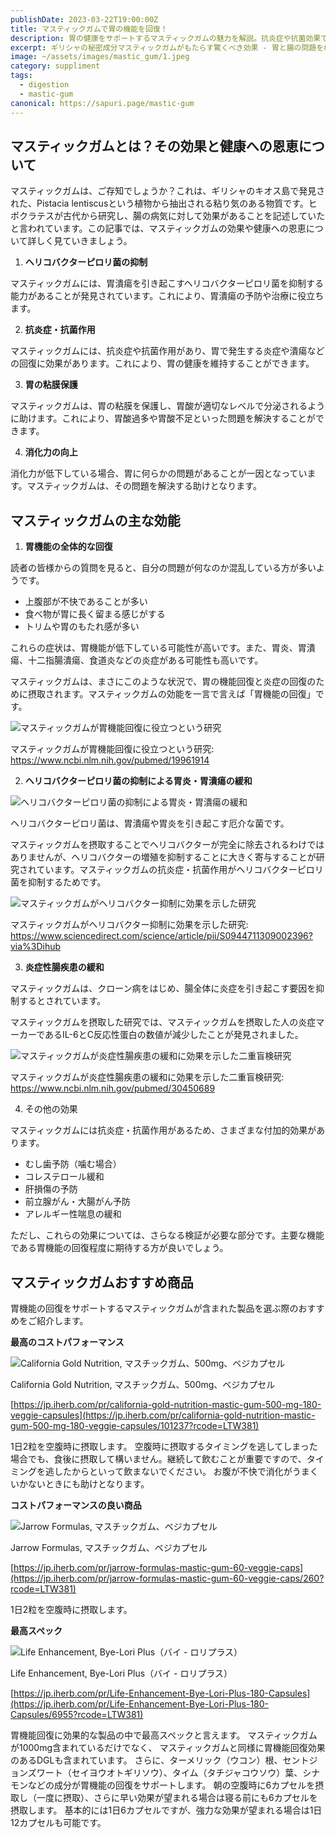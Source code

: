 ```yaml
---
publishDate: 2023-03-22T19:00:00Z
title: マスティックガムで胃の機能を回復！
description: 胃の健康をサポートするマスティックガムの魅力を解説。抗炎症や抗菌効果で胃機能回復やヘリコバクターピロリ抑制に役立つ秘密成分を紹介します。
excerpt: ギリシャの秘密成分マスティックガムがもたらす驚くべき効果 - 胃と腸の問題を根本から解決！
image: ~/assets/images/mastic_gum/1.jpeg
category: suppliment
tags:
  - digestion
  - mastic-gum
canonical: https://sapuri.page/mastic-gum
---
```




## マスティックガムとは？その効果と健康への恩恵について

マスティックガムは、ご存知でしょうか？これは、ギリシャのキオス島で発見された、Pistacia lentiscusという植物から抽出される粘り気のある物質です。ヒポクラテスが古代から研究し、腸の病気に対して効果があることを記述していたと言われています。この記事では、マスティックガムの効果や健康への恩恵について詳しく見ていきましょう。

1. **ヘリコバクターピロリ菌の抑制**

マスティックガムには、胃潰瘍を引き起こすヘリコバクターピロリ菌を抑制する能力があることが発見されています。これにより、胃潰瘍の予防や治療に役立ちます。

2. **抗炎症・抗菌作用**

マスティックガムには、抗炎症や抗菌作用があり、胃で発生する炎症や潰瘍などの回復に効果があります。これにより、胃の健康を維持することができます。

3. **胃の粘膜保護**

マスティックガムは、胃の粘膜を保護し、胃酸が適切なレベルで分泌されるように助けます。これにより、胃酸過多や胃酸不足といった問題を解決することができます。

4. **消化力の向上**

消化力が低下している場合、胃に何らかの問題があることが一因となっています。マスティックガムは、その問題を解決する助けとなります。


## マスティックガムの主な効能

1. **胃機能の全体的な回復**

読者の皆様からの質問を見ると、自分の問題が何なのか混乱している方が多いようです。

- 上腹部が不快であることが多い
- 食べ物が胃に長く留まる感じがする
- トリムや胃のもたれ感が多い

これらの症状は、胃機能が低下している可能性が高いです。また、胃炎、胃潰瘍、十二指腸潰瘍、食道炎などの炎症がある可能性も高いです。

マスティックガムは、まさにこのような状況で、胃の機能回復と炎症の回復のために摂取されます。マスティックガムの効能を一言で言えば「胃機能の回復」です。


<Image src={image2} quality="high" alt="マスティックガムが胃機能回復に役立つという研究" />

マスティックガムが胃機能回復に役立つという研究:
https://www.ncbi.nlm.nih.gov/pubmed/19961914

2. **ヘリコバクターピロリ菌の抑制による胃炎・胃潰瘍の緩和**

<Image src={image3} quality="high" alt="ヘリコバクターピロリ菌の抑制による胃炎・胃潰瘍の緩和" />

ヘリコバクターピロリ菌は、胃潰瘍や胃炎を引き起こす厄介な菌です。

マスティックガムを摂取することでヘリコバクターが完全に除去されるわけではありませんが、ヘリコバクターの増殖を抑制することに大きく寄与することが研究されています。マスティックガムの抗炎症・抗菌作用がヘリコバクターピロリ菌を抑制するためです。

<Image src={image4} quality="high" alt="マスティックガムがヘリコバクター抑制に効果を示した研究" />

マスティックガムがヘリコバクター抑制に効果を示した研究:
https://www.sciencedirect.com/science/article/pii/S0944711309002396?via%3Dihub

3. **炎症性腸疾患の緩和**

マスティックガムは、クローン病をはじめ、腸全体に炎症を引き起こす要因を抑制するとされています。

マスティックガムを摂取した研究では、マスティックガムを摂取した人の炎症マーカーであるIL-6とC反応性蛋白の数値が減少したことが発見されました。

<Image src={image5} quality="high" alt="マスティックガムが炎症性腸疾患の緩和に効果を示した二重盲検研究" />

マスティックガムが炎症性腸疾患の緩和に効果を示した二重盲検研究:
https://www.ncbi.nlm.nih.gov/pubmed/30450689

4. その他の効果

マスティックガムには抗炎症・抗菌作用があるため、さまざまな付加的効果があります。

- むし歯予防（噛む場合）
- コレステロール緩和
- 肝損傷の予防
- 前立腺がん・大腸がん予防
- アレルギー性喘息の緩和

ただし、これらの効果については、さらなる検証が必要な部分です。主要な機能である胃機能の回復程度に期待する方が良いでしょう。


## マスティックガムおすすめ商品

胃機能の回復をサポートするマスティックガムが含まれた製品を選ぶ際のおすすめをご紹介します。

**最高のコストパフォーマンス**

<Image src={image6} quality="high" height={600} alt="California Gold Nutrition, マスチックガム、500mg、ベジカプセル" />

California Gold Nutrition, マスチックガム、500mg、ベジカプセル

[https://jp.iherb.com/pr/california-gold-nutrition-mastic-gum-500-mg-180-veggie-capsules](https://jp.iherb.com/pr/california-gold-nutrition-mastic-gum-500-mg-180-veggie-capsules/101237?rcode=LTW381)

1日2粒を空腹時に摂取します。
空腹時に摂取するタイミングを逃してしまった場合でも、食後に摂取して構いません。継続して飲むことが重要ですので、タイミングを逃したからといって飲まないでください。
お腹が不快で消化がうまくいかないときにも助けとなります。

**コストパフォーマンスの良い商品**

<Image src={image7} quality="high" height={600} alt="Jarrow Formulas, マスチックガム、ベジカプセル" />

Jarrow Formulas, マスチックガム、ベジカプセル

[https://jp.iherb.com/pr/jarrow-formulas-mastic-gum-60-veggie-caps](https://jp.iherb.com/pr/jarrow-formulas-mastic-gum-60-veggie-caps/260?rcode=LTW381)

1日2粒を空腹時に摂取します。

**最高スペック**

<Image src={image8} quality="high" height={600} alt="Life Enhancement, Bye-Lori Plus（バイ - ロリプラス）" />

Life Enhancement, Bye-Lori Plus（バイ - ロリプラス）

[https://jp.iherb.com/pr/Life-Enhancement-Bye-Lori-Plus-180-Capsules](https://jp.iherb.com/pr/Life-Enhancement-Bye-Lori-Plus-180-Capsules/6955?rcode=LTW381)

胃機能回復に効果的な製品の中で最高スペックと言えます。
マスティックガムが1000mg含まれているだけでなく、
マスティックガムと同様に胃機能回復効果のあるDGLも含まれています。
さらに、ターメリック（ウコン）根、セントジョンズワート（セイヨウオトギリソウ）、タイム（タチジャコウソウ）葉、シナモンなどの成分が胃機能の回復をサポートします。
朝の空腹時に6カプセルを摂取し（一度に摂取）、さらに早い効果が望まれる場合は寝る前にも6カプセルを摂取します。
基本的には1日6カプセルですが、強力な効果が望まれる場合は1日12カプセルも可能です。









